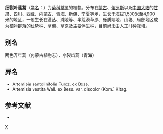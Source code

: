 {{Speciesbox
| taxon = Artemisia gmelinii
| binomial_authority = Web. ex Stechm.
}}

'''细裂叶莲蒿'''（[[学名|学名]]：{{lang|la|''Artemisia gmelinii''}}）为[[菊科|菊科]][[蒿属|蒿属]]的植物。分布在[[蒙古|蒙古]]、[[俄罗斯|俄罗斯]]以及[[中国大陆|中国大陆]]的[[甘肃|甘肃]]、[[四川|四川]]、[[西藏|西藏]]、[[内蒙古|内蒙古]]、[[青海|青海]]、[[新疆|新疆]]、[[宁夏|宁夏]]等地，生长于海拔1,500米至4,900米的地区，一般生长在灌丛、滩地等、半荒漠草原、砾质阶地、山坡、局部地区成为植物群落的优势种、草甸、草原及主要伴生种，目前尚未由人工引种栽培。

== 别名 ==
两色万年蒿（内蒙古植物志），小裂齿蒿（青海）

== 异名 ==
* Artemisia santolinifolia Turcz. ex Bess.
* Artemisia vestita Wall. ex Bess. var. discolor (Kom.) Kitag.

== 参考文献 ==
<div class="references-small">
* {{cite web| url =http://www.bioinfo.cn/db05/KmzwSpecies.php?action=view&id=4007| title =细裂叶莲蒿| work =《中国高等植物数据库全库》| publisher =中国科学院微生物研究所| author =昆明植物研究所| accessdate =2009-02-24| deadurl =yes| archiveurl =https://web.archive.org/web/20160305004751/http://www.bioinfo.cn/db05/KmzwSpecies.php?action=view&id=4007| archivedate =2016-03-05}}
</div>

{{taxonbar}}

[[Category:蒿属|X]]